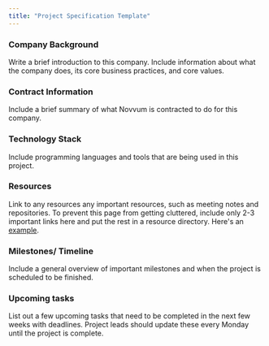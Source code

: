```yaml
---
title: "Project Specification Template"
---
```


### Company Background

Write a brief introduction to this company. Include information about what the company does, its core business practices, and core values.

### Contract Information

Include a brief summary of what Novvum is contracted to do for this company.

### Technology Stack

Include programming languages and tools that are being used in this project.

### Resources

Link to any resources any important resources, such as meeting notes and repositories. To prevent this page from getting cluttered, include only 2-3 important links here and put the rest in a resource directory. Here's an [example](https://docs.google.com/spreadsheets/d/1FvKpT0MAW6CzpSCKgZkMz2Q3oysTN4LFB-ZRTXzS9pQ/edit#gid=0).

### Milestones/ Timeline

Include a general overview of important milestones and when the project is scheduled to be finished.

### Upcoming tasks

List out a few upcoming tasks that need to be completed in the next few weeks with deadlines. Project leads should update these every Monday until the project is complete.
